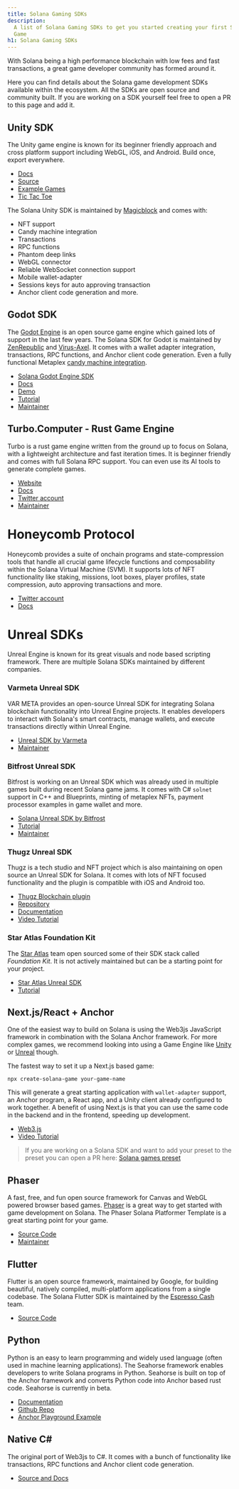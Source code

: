 ```yaml
---
title: Solana Gaming SDKs
description:
  A list of Solana Gaming SDKs to get you started creating your first Solana
  Game
h1: Solana Gaming SDKs
---
```


With Solana being a high performance blockchain with low fees and fast
transactions, a great game developer community has formed around it.

Here you can find details about the Solana game development SDKs available
within the ecosystem. All the SDKs are open source and community built. If you
are working on a SDK yourself feel free to open a PR to this page and add it.

## Unity SDK

The Unity game engine is known for its beginner friendly approach and cross
platform support including WebGL, iOS, and Android. Build once, export
everywhere.

- [Docs](https://docs.magicblock.gg/introduction)
- [Source](https://github.com/magicblock-labs/Solana.Unity-SDK)
- [Example Games](https://github.com/solana-developers/solana-game-examples)
- [Tic Tac Toe](https://blog.magicblock.gg/bolt-tic-tac-toe/)

The Solana Unity SDK is maintained by [Magicblock](https://www.magicblock.gg/)
and comes with:

- NFT support
- Candy machine integration
- Transactions
- RPC functions
- Phantom deep links
- WebGL connector
- Reliable WebSocket connection support
- Mobile wallet-adapter
- Sessions keys for auto approving transaction
- Anchor client code generation and more.

## Godot SDK

The [Godot Engine](https://godotengine.org/) is an open source game engine which
gained lots of support in the last few years. The Solana SDK for Godot is
maintained by [ZenRepublic](https://twitter.com/ZenRepublicNDM) and
[Virus-Axel](https://twitter.com/AxelBenjam). It comes with a wallet adapter
integration, transactions, RPC functions, and Anchor client code generation.
Even a fully functional Metaplex
[candy machine integration](https://zenwiki.gitbook.io/solana-godot-sdk-docs/guides/setup-candy-machine).

- [Solana Godot Engine SDK](https://github.com/Virus-Axel/godot-solana-sdk)
- [Docs](https://zenwiki.gitbook.io/solana-godot-sdk-docs)
- [Demo](https://github.com/ZenRepublic/GodotSolanaSDKDemoPackage)
- [Tutorial](https://www.youtube.com/watch?v=tszFPInYmXQ)
- [Maintainer](https://twitter.com/ZenRepublicNDM)

## Turbo.Computer - Rust Game Engine

Turbo is a rust game engine written from the ground up to focus on Solana, with
a lightweight architecture and fast iteration times. It is beginner friendly and
comes with full Solana RPC support. You can even use its AI tools to generate
complete games.

- [Website](https://turbo.computer/)
- [Docs](https://docs.turbo.computer/)
- [Twitter account](https://twitter.com/makegamesfast)
- [Maintainer](https://twitter.com/jozanza)

# Honeycomb Protocol

Honeycomb provides a suite of onchain programs and state-compression tools that
handle all crucial game lifecycle functions and composability within the Solana
Virtual Machine (SVM). It supports lots of NFT functionality like staking,
missions, loot boxes, player profiles, state compression, auto approving
transactions and more.

- [Twitter account](https://twitter.com/honeycomb_prtcl)
- [Docs](https://docs.honeycombprotocol.com/)

# Unreal SDKs

Unreal Engine is known for its great visuals and node based scripting framework.
There are multiple Solana SDKs maintained by different companies.

### Varmeta Unreal SDK

VAR META provides an open-source Unreal SDK for integrating Solana blockchain
functionality into Unreal Engine projects. It enables developers to interact
with Solana's smart contracts, manage wallets, and execute transactions directly
within Unreal Engine.

- [Unreal SDK by Varmeta](https://github.com/VAR-META-Tech/UnrealSolanaSDK)
- [Maintainer](https://www.var-meta.com/)

### Bitfrost Unreal SDK

Bitfrost is working on an Unreal SDK which was already used in multiple games
built during recent Solana game jams. It comes with C# `solnet` support in C++
and Blueprints, minting of metaplex NFTs, payment processor examples in game
wallet and more.

- [Solana Unreal SDK by Bitfrost](https://github.com/Bifrost-Technologies/Solana-Unreal-SDK)
- [Tutorial](https://www.youtube.com/watch?v=S8fm8mFeUkk)
- [Maintainer](https://twitter.com/BifrostTitan)

### Thugz Unreal SDK

Thugz is a tech studio and NFT project which is also maintaining on open source
an Unreal SDK for Solana. It comes with lots of NFT focused functionality and the
plugin is compatible with iOS and Android too.

- [Thugz Blockchain plugin](https://www.fab.com/listings/a7e220ba-93e5-4a3b-99e7-17b13da76f05)
- [Repository](https://github.com/ThugzLabs/Thugz-BC-Plugin-Packaged-for-UE5.4)
- [Documentation](https://thugzblockchainplugin-docs.vercel.app/)
- [Video Tutorial](https://www.youtube.com/watch?v=dS7sTZd_E9U&ab_channel=ThugzNFT)

### Star Atlas Foundation Kit

The [Star Atlas](https://staratlas.com/) team open sourced some of their SDK
stack called _Foundation Kit_. It is not actively maintained but can be a
starting point for your project.

- [Star Atlas Unreal SDK](https://github.com/staratlasmeta/FoundationKit)
- [Tutorial](https://www.youtube.com/watch?v=S8fm8mFeUkk)

## Next.js/React + Anchor

One of the easiest way to build on Solana is using the Web3js JavaScript
framework in combination with the Solana Anchor framework. For more complex
games, we recommend looking into using a Game Engine like [Unity](#unity-sdk) or
[Unreal](#unreal-sdks) though.

The fastest way to set it up a Next.js based game:

```shell
npx create-solana-game your-game-name
```

This will generate a great starting application with `wallet-adapter` support,
an Anchor program, a React app, and a Unity client already configured to work
together. A benefit of using Next.js is that you can use the same code in the
backend and in the frontend, speeding up development.

- [Web3.js](https://solana.com/docs/clients/javascript)
- [Video Tutorial](https://www.youtube.com/watch?v=fnhivg_pemI&t=1s&ab_channel=Solana)

> If you are working on a Solana SDK and want to add your preset to the preset
> you can open a PR here:
> [Solana games preset](https://github.com/solana-developers/solana-game-preset)

## Phaser

A fast, free, and fun open source framework for Canvas and WebGL powered browser
based games. [Phaser](https://phaser.io/) is a great way to get started with
game development on Solana. The Phaser Solana Platformer Template is a great
starting point for your game.

- [Source Code](https://github.com/Bread-Heads-NFT/solana-phaser-template)
- [Maintainer](https://twitter.com/blockiosaurus)

## Flutter

Flutter is an open source framework, maintained by Google, for building
beautiful, natively compiled, multi-platform applications from a single
codebase. The Solana Flutter SDK is maintained by the
[Espresso Cash](https://www.espressocash.com/) team.

- [Source Code](https://github.com/espresso-cash/espresso-cash-public)

## Python

Python is an easy to learn programming and widely used language (often used in
machine learning applications). The Seahorse framework enables developers to
write Solana programs in Python. Seahorse is built on top of the Anchor
framework and converts Python code into Anchor based rust code. Seahorse is
currently in beta.

- [Documentation](https://www.seahorse.dev/)
- [Github Repo](https://github.com/solana-developers/seahorse)
- [Anchor Playground Example](https://beta.solpg.io/tutorials/hello-seahorse)

## Native C#

The original port of Web3js to C#. It comes with a bunch of functionality like
transactions, RPC functions and Anchor client code generation.

- [Source and Docs](https://github.com/bmresearch/Solnet/blob/master/docs/articles/getting_started.md)
